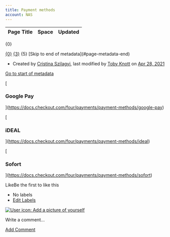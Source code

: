 ```yaml
---
title: Payment methods
account: NAS
---
```


<table class="aui"> <thead> <tr class="header"> <th class="search-result-title">Page Title</th> <th class="search-result-space">Space</th> <th class="search-result-date">Updated</th> </tr> </thead> </table> <p class="search-result-count">{0}</p> <tr class="search-result"> <td class="search-result-title"><a href="{1}" class="content-type-{2}"><span>{0}</span></a></td> <td class="search-result-space"><a class="space" href="/display/{4}/" title="{3}">{3}</a></td> <td class="search-result-date"><span class="date" title="{6}">{5}</span></td> </tr> [Skip to end of metadata](#page-metadata-end)

*   Created by [Cristina Szilagyi](    /display/~cristina.szilagyi
    ), last modified by [Toby Knott](    /display/~toby.knott
    ) on [Apr 28, 2021](/pages/diffpagesbyversion.action?pageId=20120973&selectedPageVersions=4&selectedPageVersions=5 "Show changes")

[Go to start of metadata](#page-metadata-start)

[

### Google Pay



](https://docs.checkout.com/four/payments/payment-methods/google-pay)

[

### iDEAL



](https://docs.checkout.com/four/payments/payment-methods/ideal)

[

### Sofort



](https://docs.checkout.com/four/payments/payment-methods/sofort)

LikeBe the first to like this

*   No labels
*   [Edit Labels](# "Edit Labels (Type 'l')")

[![User icon: Add a picture of yourself](/s/en_GB/7901/abf7b35644d5a5d1d7e4b0969a83e8eb2b569fb5/_/images/icons/profilepics/add_profile_pic.svg)](/users/profile/editmyprofilepicture.action)

Write a comment…

[Add Comment](/display/x/Payment+methods?showComments=true&showCommentArea=true#addcomment)
